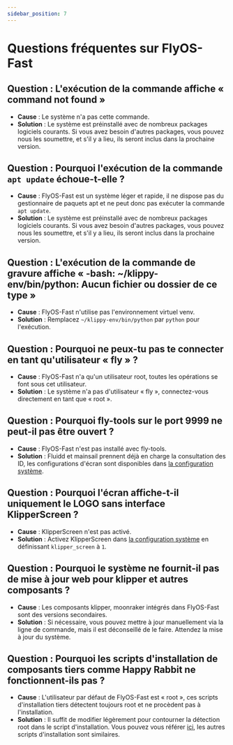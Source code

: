 ```yaml
---
sidebar_position: 7
---
```


# Questions fréquentes sur FlyOS-Fast

## Question : L'exécution de la commande affiche « command not found »
- **Cause** : Le système n'a pas cette commande.
- **Solution** : Le système est préinstallé avec de nombreux packages logiciels courants. Si vous avez besoin d'autres packages, vous pouvez nous les soumettre, et s'il y a lieu, ils seront inclus dans la prochaine version.

## Question : Pourquoi l'exécution de la commande `apt update` échoue-t-elle ?
- **Cause** : FlyOS-Fast est un système léger et rapide, il ne dispose pas du gestionnaire de paquets apt et ne peut donc pas exécuter la commande `apt update`.
- **Solution** : Le système est préinstallé avec de nombreux packages logiciels courants. Si vous avez besoin d'autres packages, vous pouvez nous les soumettre, et s'il y a lieu, ils seront inclus dans la prochaine version.

## Question : L'exécution de la commande de gravure affiche « -bash: ~/klippy-env/bin/python: Aucun fichier ou dossier de ce type »
- **Cause** : FlyOS-Fast n'utilise pas l'environnement virtuel venv.
- **Solution** : Remplacez `~/klippy-env/bin/python` par `python` pour l'exécution.

## Question : Pourquoi ne peux-tu pas te connecter en tant qu'utilisateur « fly » ?
- **Cause** : FlyOS-Fast n'a qu'un utilisateur root, toutes les opérations se font sous cet utilisateur.
- **Solution** : Le système n'a pas d'utilisateur « fly », connectez-vous directement en tant que « root ».

## Question : Pourquoi fly-tools sur le port 9999 ne peut-il pas être ouvert ?
- **Cause** : FlyOS-Fast n'est pas installé avec fly-tools.
- **Solution** : Fluidd et mainsail prennent déjà en charge la consultation des ID, les configurations d'écran sont disponibles dans [la configuration système](/docs/DebugDoc/flyos-fast/config).

## Question : Pourquoi l'écran affiche-t-il uniquement le LOGO sans interface KlipperScreen ?
- **Cause** : KlipperScreen n'est pas activé.
- **Solution** : Activez KlipperScreen dans [la configuration système](/docs/DebugDoc/flyos-fast/config) en définissant `klipper_screen` à `1`.

## Question : Pourquoi le système ne fournit-il pas de mise à jour web pour klipper et autres composants ?
- **Cause** : Les composants klipper, moonraker intégrés dans FlyOS-Fast sont des versions secondaires.
- **Solution** : Si nécessaire, vous pouvez mettre à jour manuellement via la ligne de commande, mais il est déconseillé de le faire. Attendez la mise à jour du système.

## Question : Pourquoi les scripts d'installation de composants tiers comme Happy Rabbit ne fonctionnent-ils pas ?
- **Cause** : L'utilisateur par défaut de FlyOS-Fast est « root », ces scripts d'installation tiers détectent toujours root et ne procèdent pas à l'installation.
- **Solution** : Il suffit de modifier légèrement pour contourner la détection root dans le script d'installation. Vous pouvez vous référer [ici](https://github.com/kluoyun/Happy-Hare/tree/flyos-dev), les autres scripts d'installation sont similaires.
